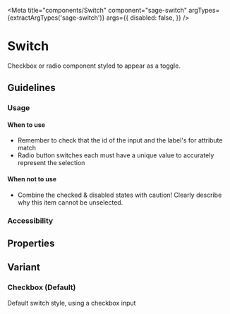 


<Meta
  title="components/Switch"
  component="sage-switch"
  argTypes={extractArgTypes('sage-switch')}
  args={{
    disabled: false,
  }}
/>

# Switch

<p>
  Checkbox or radio component styled to appear as a toggle.
</p>

## Guidelines
### Usage

#### When to use
- Remember to check that the id of the input and the label's for attribute match
- Radio button switches each must have a unique value to accurately represent the selection

#### When not to use
- Combine the checked & disabled states with caution! Clearly describe why this item cannot be unselected.


### Accessibility

## Properties
<ArgsTable of="sage-switch" />


## Variant

### Checkbox (Default)

Default switch style, using a checkbox input

<Story story={stories.Default} />

<Canvas>
  <sage-switch
    component-id="sage-switch-default-example"
    label="Switch Default"
    name="sage-switch-default"
    type="checkbox"
  ></sage-switch>
</Canvas>
